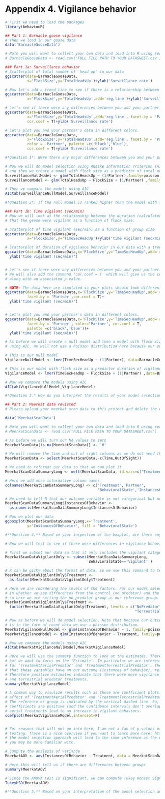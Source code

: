 # Appendix 4. Vigilance behavior  {-}
```r
# First we need to load the packages
library(behaviouR)

## Part 1: Barnacle goose vigilance
# Then we load in our goose data
data('BarnacleGooseData')

# Note you will want to collect your own data and load into R using read.csv 
# BarnacleGooseData <- read.csv('FULL FILE PATH TO YOUR DATASHEET.csv')

### Part 1a: Surveillance behavior
# Scatterplot of total number of 'head up' in our data
ggscatter(data=BarnacleGooseData,
          x='FlockSize',y='TotalHeadsUp')+ylab('Surveillance rate')

# Now let's add a trend line to see if there is a relationship between flock size and the total number of 'head up' behaviors
ggscatter(data=BarnacleGooseData,
          x='FlockSize',y='TotalHeadsUp',add='reg.line')+ylab('Surveillance rate')

# Let's see if there were any differences between you and your partner
ggscatter(data=BarnacleGooseData,
          x='FlockSize',y='TotalHeadsUp',add='reg.line', facet.by = 'Partner',
          cor.coef = T)+ylab('Surveillance rate')

# Let's plot you and your partner's data in different colors. 
ggscatter(data=BarnacleGooseData,
          x='FlockSize',y='TotalHeadsUp',add='reg.line', facet.by = 'Partner',
          color = 'Partner', palette =c('black','blue'),
          cor.coef = T)+ylab('Surveillance rate')

#*Question 1*: Were there any major differences between you and your partner?

# Now we will do model selection using Akaike information criterion (AIC). First we create a null model
# and then we create a model with flock size as a predictor of total number of heads up
SurveillanceNullModel <- glm(TotalHeadsUp ~ (1/Partner),family=poisson , data=BarnacleGooseData)
SurveillanceModel <- glm(TotalHeadsUp ~ FlockSize + (1/Partner) ,family=poisson, data=BarnacleGooseData)

# Then we compare the models using AIC
AICtab(SurveillanceNullModel,SurveillanceModel)

#*Question 2*: If the null model is ranked higher than the model with flock size as a predictor. How do we interpret this finding?

### Part 1b: Time vigilant (sec/min)
# Now we will look at the relationship between the duration (calculated as seconds per minute)
# that the geese were vigilant as a function of flock size.

# Scatterplot of time vigilant (sec/min) as a function of group size
ggscatter(data=BarnacleGooseData,
          x='FlockSize',y='TimeSecHeadUp')+ylab('time vigilant (sec/min)')

# Scatterplot of duration of vigilance behavior in our data with a trend line.
ggscatter(data=BarnacleGooseData,x='FlockSize',y='TimeSecHeadUp',add='reg.line')+
  ylab('time vigilant (sec/min)')


# Let's see if there were any differences between you and your partner. 
# We will also add the command 'cor.coef = T' which will give us the correlation coefficient (R) 
# along with an associated p-value.

# NOTE: The data here are simulated so your plots should look different
ggscatter(data=BarnacleGooseData,x='FlockSize',y='TimeSecHeadUp',add='reg.line',
          facet.by = 'Partner',cor.coef = T)+
  ylab('time vigilant (sec/min)')


# Let's plot you and your partner's data in different colors. 
ggscatter(data=BarnacleGooseData,x='FlockSize',y='TimeSecHeadUp',add='reg.line',
          facet.by = 'Partner', color='Partner', cor.coef = T,
          palette =c('black','blue'))+
  ylab('time vigilant (sec/min)')

# As before we will create a null model and then a model with flock size as a predictor and compare them
# using AIC. We will not use a Poisson distribution here because our outcome variable is continuous.

# This is our null model
VigilanceNullModel <- lmer(TimeSecHeadUp ~ (1|Partner), data=BarnacleGooseData)

# This is our model with flock size as a predictor duration of vigilance
VigilanceModel <- lmer(TimeSecHeadUp ~ FlockSize + (1|Partner) ,data=BarnacleGooseData)

# Now we compare the models using AIC
AICtab(VigilanceNullModel,VigilanceModel)

#*Question 3.* How do you interpret the results of your model selection? 

## Part 2: Meerkat data revisted
# Please upload your meerkat scan data to this project and delete the existing datasheet.

data('MeerkatScanData')

# Note you will want to collect your own data and load into R using read.csv 
# MeerkatScanData <- read.csv('FULL FILE PATH TO YOUR DATASHEET.csv')

# As before we will turn our NA values to zero
MeerkatScanData[is.na(MeerkatScanData)] <- '0'

# We will remove the time and out of sight columns as we do not need them
MeerkatScanData <- select(MeerkatScanData,-c(Time,OutOfSight))

# We need to reformat our data so that we can plot it
MeerkatScanDataSummaryLong <- melt(MeerkatScanData, id.vars=c("Treatment", "Partner"))

# Here we add more informative column names
colnames(MeerkatScanDataSummaryLong) <- c('Treatment','Partner',
                                          'BehavioralState','InstancesOfBehavior')

# We need to tell R that our outcome variable is not categorical but numeric
MeerkatScanDataSummaryLong$InstancesOfBehavior <- 
  as.numeric(MeerkatScanDataSummaryLong$InstancesOfBehavior)

# Now we plot our data
ggboxplot(MeerkatScanDataSummaryLong,x='Treatment',
          y='InstancesOfBehavior', fill = 'BehavioralState')

#**Question 4.** Based on your inspection of the boxplot, are there any major differnces between treatment groups?

# Now we will test to see if there were differences in vigilance behaviors across treatments?

# First we subset our data so that it only includes the vigilant category
MeerkatScanDataVigilantOnly <- subset(MeerkatScanDataSummaryLong,
                                      BehavioralState=='Vigilant' )

# R can be picky about the format of data, so we use this command to tell R that treatment group is a factor
MeerkatScanDataVigilantOnly$Treatment <- 
  as.factor(MeerkatScanDataVigilantOnly$Treatment)

# Here we are reordering the levels of the factors. For our model selection we are interested
# in whether we see differences from the control (no predator) and the predator treatments,
# so here we are setting the no predator group as our reference group.
MeerkatScanDataVigilantOnly$Treatment <- 
  factor(MeerkatScanDataVigilantOnly$Treatment, levels = c("NoPredator", "AerialPredator", 
                                                           "TerrestrialPredator"))

# Now as before we will do model selection. Note that because our outcome variable (instances of behavior) 
# is in the form of count data we use a poisson distribution.
MeerkatVigilanceNullModel <- glm(InstancesOfBehavior ~ 1, family=poisson, data=MeerkatScanDataVigilantOnly)
MeerkatVigilanceModel <- glm(InstancesOfBehavior ~ Treatment, family=poisson,data=MeerkatScanDataVigilantOnly)

# Now we compare the models using AIC
AICtab(MeerkatVigilanceNullModel,MeerkatVigilanceModel)

# Here we will use the summary function to look at the estimates. There is a lot of information here
# but we want to focus on the 'Estimate'. In particular we are interested in the estimates
# for 'TreatmentAerialPredator' and 'TreatmentTerrestrialPredator'. The estimate is showing the effect
# that these variables have on our outcome (instances of behavior), relative to our control (no predator).
# Therefore positive estimates indicate that there were more vigilance behaviors in aerial 
# and terrestrial predator treatments.
summary(MeerkatVigilanceModel)

# A common way to visulize results such as these are coefficient plots. Here we are looking at the
# effect of 'TreatmentAerialPredator' and 'TreatmentTerrestrialPredator' relative to our control group.
# The reference or group is indicated by the vertical dashed line. So, we can interpret that because the 
# coefficients are positive (and the confidence intervals don't overlap zero) that both terrestrial and
# aerial treatments lead to an increase in vigilant behaviors.
coefplot(MeerkatVigilanceModel,intercept=F)


# For reasons that will not go into here, I am not a fan of p-values or null hypothesis significance
# testing. There is a nice overview if you want to learn more here: https://doi.org/10.1098/rsbl.2019.0174.But,
# the model selection approach will lead to the same inference as the use of a one-way anova, an approach that 
# you may be more familiar with.

# Compute the analysis of variance
MeerkatAOV <- aov(InstancesOfBehavior ~ Treatment, data = MeerkatScanDataVigilantOnly)

# Here this will tell us if there are differences between groups
summary(MeerkatAOV)

# Since the ANOVA test is significant, we can compute Tukey Honest Significant Differences test.
TukeyHSD(MeerkatAOV)

#**Question 5.** Based on your interpretation of the model selection and the coefficient plots were there differences between treatment groups?
```
